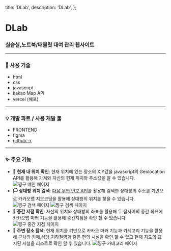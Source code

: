   title: 'DLab',
  description: 'DLab',
};

# DLab

### 실습실,노트북/태블릿 대여 관리 웹사이트

---

### 📝 사용 기술

- html
- css
- javascript
- kakao Map API
- vercel (배포)

---

### 💡 개발 파트 / 사용 개발 툴

- FRONTEND
- figma
- [github →](https://github.com/jiyoonyee/SpotHub_Last)

---

### ✨ 주요 기능

- **🚩 현재 내 위치 확인**: 현재 위치해 있는 장소의 X,Y값을 javascript의 Geolocation API를 활용해 가져와 자신의 현재 위치와 주소값을 알 수 있습니다.
  ![찡구 메인 페이지](/images/jiingooWebMain.png)
- **🏳️ 상대방 위치 검색**: [다음 우편 번호 API](https://postcode.map.daum.net/guide)를 활용해 검색한 상대방의 주소를 기반으로 카카오맵 지오코딩을 활용해 상대방의 위치를 찾을 수 있습니다.
  ![찡구 검색 페이지](/images/jiingooWebSearch.png)
  ![찡구 검색 페이지](/images/jiingooWebSearchC.png)
- **🏁 중간 지점 확인**: 자신의 위치와 상대방의 좌표를 활용해 두 점사이의 중간 좌표에 카카오맵 마커 기능을 활용해 중간지점을 확인 할 수 있습니다.
  ![찡구 중간 지점 페이지](/images/jiingooWebMiddle.png)
- **🔎 주변 장소 탐색**: 현재 위치를 기반으로 카카오 마커 기능과 카테고리 기능을 활용해 근처의 카페,식당,지하철역과 같은 편의 시설을 확인 할 수 있고 현재 지도의 표시된 시설을 리스트로 확인 할 수 있습니다.
  ![찡구 카테고리 페이지](/images/jiingooCategory.png)
